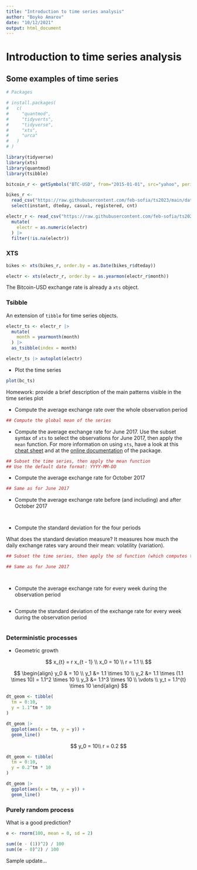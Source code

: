 ```yaml
---
title: "Introduction to time series analysis"
author: "Boyko Amarov"
date: "10/12/2021"
output: html_document
---
```


# Introduction to time series analysis

## Some examples of time series

```r
# Packages

# install.packages(
#   c(
#     "quantmod",
#     "tidyverts",
#     "tidyverse",
#     "xts",
#     "urca"
#   )
# )
```


```r
library(tidyverse)
library(xts)
library(quantmod)
library(tsibble)

bitcoin_r <- getSymbols("BTC-USD", from="2015-01-01", src="yahoo", periodicity="daily", env = NULL)

bikes_r <-
  read_csv("https://raw.githubusercontent.com/feb-sofia/ts2023/main/data/bike-sharing/day.csv") |>
  select(instant, dteday, casual, registered, cnt)

electr_r <- read_csv("https://raw.githubusercontent.com/feb-sofia/ts2023/main/data/electricity/bg_internal_consumption.csv") |>
  mutate(
    electr = as.numeric(electr)
  ) |>
  filter(!is.na(electr))
```
### XTS

```r
bikes <- xts(bikes_r, order.by = as.Date(bikes_r$dteday))
```

```r
electr <- xts(electr_r, order.by = as.yearmon(electr_r$month))
```

The Bitcoin-USD exchange rate is already a `xts` object.


### Tsibble

An extension of `tibble` for time series objects.


```r
electr_ts <- electr_r |>
  mutate(
    month = yearmonth(month)
  ) |>
  as_tsibble(index = month)
```

```r
electr_ts |> autoplot(electr)
```

- Plot the time series


```r
plot(bc_ts)
```


Homework: provide a brief description of the main patterns visible in the time
series plot

- Compute the average exchange rate over the whole observation period

```r
## Compute the global mean of the series
```
- Compute the average exchange rate for June 2017. Use the subset syntax of `xts` to select the observations for June
2017, then apply the `mean` function. For more information on using `xts`, have a look at this [cheat sheet](http://datacamp-community-prod.s3.amazonaws.com/72771032-0653-4d87-a798-4a83879e99c8) and at the [online documentation](https://rdrr.io/cran/xts/f/inst/doc/xts.pdf) of the package.

```r
## Subset the time series, then apply the mean function
## Use the default date format: YYYY-MM-DD
```

- Compute the average exchange rate for October 2017

```r
## Same as for June 2017
```

- Compute the average exchange rate before (and including) and after October 2017

```r
```
```r
```
- Compute the standard deviation for the four periods

What does the standard deviation measure?
It measures how much the daily exchange rates vary around their mean: volatility (variation).

```r
## Subset the time series, then apply the sd function (which computes the standard deviation)
```

```r
## Same as for June 2017
```

```r
```

```r
```

- Compute the average exchange rate for every week during the observation period

```r
```


- Compute the standard deviation of the exchange rate for every week during the observation period

```r
```

### Deterministic processes

- Geometric growth

$$
x_{t} = r x_{t - 1} \\
x_0 = 10 \\
r = 1.1 \\
$$

$$
\begin{align}
y_0 & = 10 \\
y_1 &= 1.1 \times 10 \\
y_2 &= 1.1 \times (1.1 \times 10) = 1.1^2 \times 10 \\
y_3 &= 1.1^3 \times 10 \\
\vdots \\
y_t = 1.1^{t} \times 10
\end{align}
$$

```r
dt_geom <- tibble(
  tm = 0:10,
  y = 1.1^tm * 10
)

dt_geom |>
  ggplot(aes(x = tm, y = y)) + 
  geom_line()
```

$$
y_0 = 10\\
r = 0.2
$$

```r
dt_geom <- tibble(
  tm = 0:10,
  y = 0.2^tm * 10
)

dt_geom |>
  ggplot(aes(x = tm, y = y)) + 
  geom_line()
```



### Purely random process

What is a good prediction?

```r
e <- rnorm(100, mean = 0, sd = 2)

sum((e - (1))^2) / 100
sum((e - 0)^2) / 100
```

Sample update...

